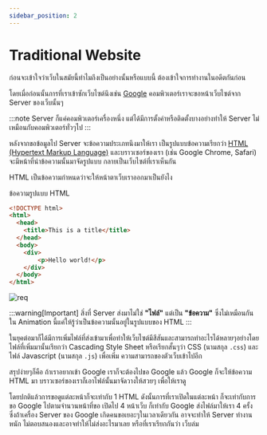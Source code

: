 ```yaml
---
sidebar_position: 2
---
```


# Traditional Website

ก่อนจะเข้าใจว่าเว็บในสมัยนี้ทำไมถึงเป็นอย่างนั้นหรือแบบนี้ ต้องเข้าใจการทำงานในอดีตกันก่อน

โดยเมื่อก่อนนั้นการที่เราเข้าซักเว็บไซต์นึงเช่น [Google](https://google.com) คอมพิวเตอร์เราจะขอหน้าเว็บไซต์จาก Server ของเว็บนั้นๆ

:::note
Server ก็แค่คอมพิวเตอร์เครื่องหนึ่ง แต่ได้มีการตั้งค่าหรือติดตั้งบางอย่างทำให้ Server ไม่เหมือนกับคอมพิวเตอร์ทั่วๆไป
:::

หลังจากขอข้อมูลไป Server จะข้อความประเภทนึงมาให้เรา เป็นรูปแบบข้อความเรียกว่า [HTML (Hypertext Markup Language)](https://en.wikipedia.org/wiki/HTML)
และบราวเซอร์ของเรา (เช่น Google Chrome, Safari) จะมีหน้าที่นำข้อความนั้นมาจัดรูปแบบ กลายเป็นเว็บไซต์ที่เราเห็นกัน

HTML เป็นข้อความกำหนดว่าจะให้หน้าตาเว็บเราออกมาเป็นยังไง

ข้อความรูปแบบ HTML

```html
<!DOCTYPE html>
<html>
  <head>
    <title>This is a title</title>
  </head>
  <body>
    <div>
        <p>Hello world!</p>
    </div>
  </body>
</html>
```

![req](assets/chrome-req.gif)

:::warning[Important]
สิ่งที่ Server ส่งมาไม่ใช่ **"ไฟล์"** แต่เป็น **"ข้อความ"** ซึ่งไม่เหมือนกัน
ใน Animation นี้แค่ให้รู้ว่าเป็นข้อความนั้นอยู่ในรูปแบบของ HTML
:::

ในยุคต่อมาก็ได้มีการเพิ่มไฟล์ที่ส่งเข้ามาเพื่อทำให้เว็บไซต์มีสีสันและสามารถทำอะไรได้หลายๆอย่างโดยไฟล์ที่เพิ่มมานั้นเรียกว่า
Cascading Style Sheet หรือเรียกสั้นๆว่า CSS (นามสกุล `.css`) และ ไฟล์ Javascript (นามสกุล `.js`) เพื่อเพิ่ม
ความสามารถของตัวเว็บเข้าไปอีก

สรุปง่ายๆก็คือ ถ้าเราอยากเข้า Google เราก็จะต้องไปขอ Google แล้ว Google ก็จะให้ข้อความ HTML มา
บราวเซอร์ของเราก็เอาไฟล์นั้นมาจัดวางให้สวยๆ เพื่อให้เราดู

โดยปกติแล้วการขอดูแต่ละหน้าก็จะเท่ากับ 1 HTML ดังนั้นการที่เราเปิดในแต่ละหน้า
ก็จะเท่ากับการขอ Google ไปตามจำนวนหน้าที่ขอ เปิดไป 4 หน้าเว็บ ก็เท่ากับ Google ส่งไฟล์มาให้เรา 4 ครั้ง
ซึ่งถ้าเครื่อง Server ของ Google เกิดคนขอเยอะๆในเวลาเดียวกัน อาจจะทำให้ Server ทำงานหนัก ไม่ตอบสนองและอาจทำให้ไม่ส่งอะไรมาเลย
หรือที่เราเรียกกันว่า เว็บล่ม